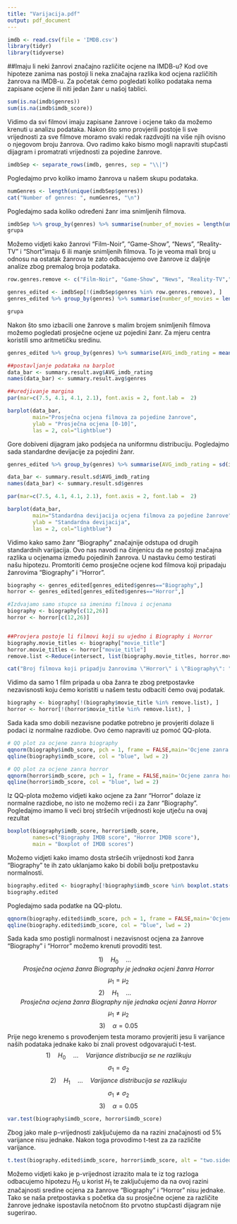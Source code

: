```yaml
---
title: "Varijacija.pdf"
output: pdf_document
---
```


```r

imdb <- read.csv(file = 'IMDB.csv')
library(tidyr)
library(tidyverse)

```

##Imaju li neki žanrovi značajno različite ocjene na IMDB-u?
Kod ove hipoteze zanima nas postoji li neka značajna razlika kod ocjena različitih žanrova na IMDB-u.
Za početak ćemo pogledati koliko podataka nema zapisane ocjene ili niti jedan žanr u našoj tablici.

```r
sum(is.na(imdb$genres))
sum(is.na(imdb$imdb_score))
```

Vidimo da svi filmovi imaju zapisane žanrove i ocjene tako da možemo krenuti u analizu podataka.
Nakon što smo provjerili postoje li sve vrijednosti za sve filmove moramo svaki redak razdvojiti na više njih ovisno o njegovom broju žanrova.
Ovo radimo kako bismo mogli napraviti stupčasti dijagram i promatrati vrijednosti za pojedine žanrove.

```r
imdbSep <- separate_rows(imdb, genres, sep = "\\|")
```

Pogledajmo prvo koliko imamo žanrova u našem skupu podataka.

```r
numGenres <- length(unique(imdbSep$genres))
cat("Number of genres: ", numGenres, "\n")
```

Pogledajmo sada koliko određeni žanr ima snimljenih filmova.
```r
imdbSep %>% group_by(genres) %>% summarise(number_of_movies = length(unique(movie_title))) -> grupa
grupa
```
Možemo vidjeti kako žanrovi "Film-Noir", "Game-Show", "News", "Reality-TV" i "Short"imaju 6 ili manje snimljenih filmova.
To je veoma mali broj u odnosu na ostatak žanrova te zato odbacujemo ove žanrove iz daljnje analize zbog premalog broja podataka.

```r
row.genres.remove <- c("Film-Noir", "Game-Show", "News", "Reality-TV","Short")

genres_edited <- imdbSep[!(imdbSep$genres %in% row.genres.remove), ]
genres_edited %>% group_by(genres) %>% summarise(number_of_movies = length(movie_title)) -> grupa

grupa

```
Nakon što smo izbacili one žanrove s malim brojem snimljenih filmova možemo pogledati prosječne ocjene uz pojedini žanr.
Za mjeru centra koristili smo aritmetičku sredinu. 

```r

genres_edited %>% group_by(genres) %>% summarise(AVG_imdb_rating = mean(imdb_score)) -> summary.result.avg

##postavljanje podataka na barplot
data_bar <- summary.result.avg$AVG_imdb_rating
names(data_bar) <- summary.result.avg$genres

##uredjivanje margina
par(mar=c(7.5, 4.1, 4.1, 2.1), font.axis = 2, font.lab =  2)

barplot(data_bar, 
        main="Prosječna ocjena filmova za pojedine žanrove",
        ylab = "Prosječna ocjena [0-10]",
        las = 2, col="lightblue")
```

Gore dobiveni dijagram jako podsjeća na uniformnu distribuciju. Pogledajmo sada standardne devijacije za pojedini žanr.

```r
genres_edited %>% group_by(genres) %>% summarise(AVG_imdb_rating = sd(imdb_score)) -> summary.result.sd

data_bar <- summary.result.sd$AVG_imdb_rating
names(data_bar) <- summary.result.sd$genres

par(mar=c(7.5, 4.1, 4.1, 2.1), font.axis = 2, font.lab =  2)

barplot(data_bar, 
        main="Standardna devijacija ocjena filmova za pojedine žanrove",
        ylab = "Standardna devijacija",
        las = 2, col="lightblue")

```
Vidimo kako samo žanr "Biography" značajnije odstupa od drugih standardnih varijacija.
Ovo nas navodi na činjenicu da ne postoji značajna razlika u ocjenama između pojedinih žanrova.
U nastavku ćemo testirati našu hipotezu. Promtoriti ćemo prosječne ocjene kod filmova koji pripadaju žanrovima "Biography" i "Horror".

```r
biography <- genres_edited[genres_edited$genres=="Biography",]
horror <- genres_edited[genres_edited$genres=="Horror",]

#Izdvajamo samo stupce sa imenima filmova i ocjenama
biography <- biography[c(12,26)]
horror <- horror[c(12,26)]


##Provjera postoje li filmovi koji su ujedno i Biography i Horror
biography.movie_titles <- biography["movie_title"]
horror.movie_titles <- horror["movie_title"]
remove.list <-Reduce(intersect, list(biography.movie_titles, horror.movie_titles))

cat("Broj filmova koji pripadju žanrovima \"Horror\" i \"Biography\": ", nrow(remove.list))
```
Vidimo da samo 1 film pripada u oba žanra te zbog pretpostavke nezavisnosti koju ćemo koristiti u našem testu odbaciti ćemo ovaj podatak.

```r
biography <- biography[!(biography$movie_title %in% remove.list), ]
horror <- horror[!(horror$movie_title %in% remove.list), ]
```

Sada kada smo dobili nezavisne podatke potrebno je provjeriti dolaze li podaci iz normalne razdiobe. Ovo ćemo napraviti uz pomoć QQ-plota.

```r
# QQ plot za ocjene zanra biography
qqnorm(biography$imdb_score, pch = 1, frame = FALSE,main='Ocjene zanra biography')
qqline(biography$imdb_score, col = "blue", lwd = 2)

# QQ plot za ocjene zanra horror
qqnorm(horror$imdb_score, pch = 1, frame = FALSE,main='Ocjene zanra horror')
qqline(horror$imdb_score, col = "blue", lwd = 2)

```
Iz QQ-plota možemo vidjeti kako ocjene za žanr "Horror" dolaze iz normalne razdiobe, no isto ne možemo reći i za žanr "Biography".
Pogledajmo imamo li veći broj stršećih vrijednosti koje utječu na ovaj rezultat

```r
boxplot(biography$imdb_score, horror$imdb_score,
        names=c("Biography IMDB score", "Horror IMDB score"),
        main = "Boxplot of IMDB scores")
```
Možemo vidjeti kako imamo dosta stršećih vrijednosti kod žanra "Biography" te ih zato uklanjamo kako bi dobili bolju pretpostavku normalnosti.

```r
biography.edited <- biography[!biography$imdb_score %in% boxplot.stats(biography$imdb_score)$out,]
biography.edited
```

Pogledajmo sada podatke na QQ-plotu.
```r
qqnorm(biography.edited$imdb_score, pch = 1, frame = FALSE,main='Ocjene zanra biography')
qqline(biography.edited$imdb_score, col = "blue", lwd = 2)
```

Sada kada smo postigli normalnost i nezavisnost ocjena za žanrove "Biography" i "Horror" možemo krenuti provoditi test.

$$1) \quad H_0 \quad \dots \quad  Prosječna \ ocjena \ žanra \ Biography \ je \ jednaka \ ocjeni \ žanra \ Horror $$ $$ \mu_1 = \mu_2 $$
$$2) \quad H_1 \quad \dots \quad  Prosječna \ ocjena \ žanra \ Biography \ nije \ jednaka \ ocjeni \ žanra \ Horror $$ $$ \mu_1 \neq \mu_2 $$
$$3) \quad \alpha = 0.05$$
Prije nego krenemo s provođenjem testa moramo provjeriti jesu li varijance naših podataka jednake kako bi znali provest odgovarajući t-test.
$$1) \quad H_0 \quad \dots \quad  Varijance \ distribucija \ se \ ne \ razlikuju$$ $$ \sigma_1 = \sigma_2$$
$$2) \quad H_1 \quad \dots \quad  Varijance \ distribucija \ se \ razlikuju$$ $$ \sigma_1 \neq \sigma_2$$
$$3) \quad \alpha = 0.05$$
```r
var.test(biography$imdb_score, horror$imdb_score)
```
Zbog jako male p-vrijednosti zaključujemo da na razini značajnosti od 5% varijance nisu jednake. Nakon toga provodimo t-test za za različite varijance. 

```r
t.test(biography.edited$imdb_score, horror$imdb_score, alt = "two.sided", var.equal = FALSE)
```
Možemo vidjeti kako je p-vrijednost izrazito mala te iz tog razloga odbacujemo hipotezu $H_0$ u korist $H_1$ te zaključujemo da na ovoj razini značajnosti sredine ocjena za žanrove "Biography" i "Horror" nisu jednake. 
Tako se naša pretpostavka s početka da su prosječne ocjene za različite žanrove jednake ispostavila netočnom što prvotno stupčasti dijagram nije sugerirao.
